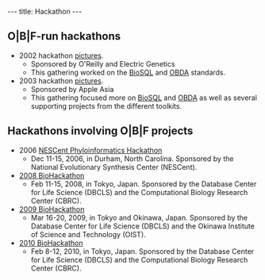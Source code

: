 ---
title: Hackathon
---

== O|B|F-run hackathons ==
 
* 2002 hackathon [http://gallery.open-bio.org/gallery2/v/hackathon2002/ pictures].
** Sponsored by O'Reilly and Electric Genetics
** This gathering worked on the [[BioSQL]] and [[bp:OBDA|OBDA]] standards.
* 2003 hackathon [http://gallery.open-bio.org/gallery2/v/2003hackathon/ pictures].
** Sponsored by Apple Asia
** This gathering focused more on [[BioSQL]] and [[bp:OBDA|OBDA]] as well as several supporting projects from the different toolkits.

== Hackathons involving O|B|F projects ==

* 2006 [http://hackathon.nescent.org/Phylohackathon_1 NESCent Phyloinformatics Hackathon]
** Dec 11-15, 2006, in Durham, North Carolina. Sponsored by the National Evolutionary Synthesis Center (NESCent).
* [http://hackathon.dbcls.jp/ 2008 BioHackathon]
** Feb 11-15, 2008, in Tokyo, Japan. Sponsored by the Database Center for Life Science (DBCLS) and the Computational Biology Research Center (CBRC).
* [http://hackathon2.dbcls.jp/ 2009 BioHackathon]
** Mar 16-20, 2009, in Tokyo and Okinawa, Japan. Sponsored by the Database Center for Life Science (DBCLS) and the Okinawa Institute of Science and Technology (OIST).
* [http://hackathon3.dbcls.jp/ 2010 BioHackathon]
** Feb 8-12, 2010, in Tokyo, Japan. Sponsored by the Database Center for Life Science (DBCLS) and the Computational Biology Research Center (CBRC).